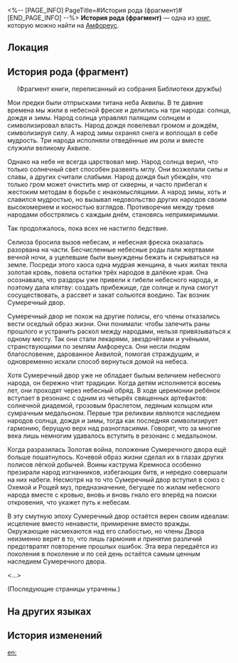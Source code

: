 <%-- [PAGE_INFO]
PageTitle=#История рода (фрагмент)#
[END_PAGE_INFO] --%>
{{Дополнить}}
{{Книга Инфобокс
|id           = 535
|Название     = 
|Изображение  = Предмет Книга Амфореус 1.png
|Мир          = Амфореус
|Томов        = 1
|Автор        = <!--нужно добавить-->
|Описание     = Монография неизвестного учёного из Рощи, описывающая историю рода. За давностью лет часть рукописи утеряна. Оригинал хранится в Библиотеке дружбы.
|Том1         = {{tx}}
|Источник1    = {{tx|Отсутствует источник}}
|Персонажи    = 
|Фракции      = 
}}
'''История рода (фрагмент)''' — одна из [[Книги|книг]], которую можно найти на [[Амфореус]].

==Локация==
{{Отметка карты|<!--название карты-->|<!--id отметки-->}}

==История рода (фрагмент)==
<div align="center">(Фрагмент книги, переписанный из собрания Библиотеки дружбы)</div>

Мои предки были отпрысками титана неба Аквилы. В те давние времена мы жили в небесной фреске и делились на три народа: солнца, дождя и зимы. Народ солнца управлял палящим солнцем и символизировал власть. Народ дождя повелевал громом и дождём, символизируя силу. А народ зимы охранял снега и воплощал в себе мудрость. Три народа исполняли отведённые им роли и вместе служили великому Аквиле.

Однако на небе не всегда царствовал мир. Народ солнца верил, что только солнечный свет способен развеять мглу. Они возжелали силы и славы, а других считали слабыми. Народ дождя был убеждён, что только гром может очистить мир от скверны, и часто прибегал к жестоким методам в борьбе с инакомыслящими. А народ зимы, хоть и славился мудростью, но вызывал недовольство других народов своим высокомерием и косностью взглядов. Противоречия между тремя народами обострялись с каждым днём, становясь непримиримыми.

Так продолжалось, пока всех не настигло бедствие.

Селиоза бросила вызов небесам, и небесная фреска оказалась разорвана на части. Бесчисленные небесные роды пали жертвами вечной ночи, а уцелевшие были вынуждены бежать и скрываться на земле. Посреди этого хаоса одна мудрая женщина, в чьих жилах текла золотая кровь, повела остатки трёх народов в далёкие края. Она осознавала, что раздоры уже привели к гибели небесного народа, и поэтому дала клятву: создать прибежище, где солнце и луна смогут сосуществовать, а рассвет и закат сольются воедино. Так возник Сумеречный двор.

Сумеречный двор не похож на другие полисы, его члены отказались вести оседлый образ жизни. Они понимали: чтобы залечить раны прошлого и устранить раскол между народами, нельзя привязываться к одному месту. Так они стали лекарями, звездочётами и учёными, странствующими по землям Амфореуса. Они несли людям благословение, дарованное Аквилой, помогая страждущим, и одновременно искали способ вернуться домой на небеса.

Хотя Сумеречный двор уже не обладает былым величием небесного народа, он бережно чтит традиции. Когда детям исполняется восемь лет, они проходят через небесный обряд. В ходе церемонии ребёнок вступает в резонанс с одним из четырёх священных артефактов: солнечной диадемой, грозовым браслетом, ледяным кольцом или сумрачным медальоном. Первые три реликвии являются наследием народов солнца, дождя и зимы, тогда как последняя символизирует гармонию, берущую верх над разногласиями. Говорят, что за многие века лишь немногим удавалось вступить в резонанс с медальоном.

Когда разразилась Золотая война, положение Сумеречного двора ещё больше пошатнулось. Кочевой образ жизни сделал их в глазах других полисов лёгкой добычей. Воины каструма Кремноса особенно презирали народ изгнанников, избегающих битв, и нередко совершали на них набеги. Несмотря на то что Сумеречный двор вступил в союз с Охемой и Рощей муз, предназначение, бегущее по жилам небесного народа вместе с кровью, вновь и вновь гнало его вперёд на поиски откровения, что укажет путь к небесам.

В эту смутную эпоху Сумеречный двор остаётся верен своим идеалам: исцеление вместо ненависти, примирение вместо вражды. Окружающие насмехаются над его слабостью, но члены Двора неизменно верят в то, что лишь гармония и принятие различий предотвратят повторение прошлых ошибок. Эта вера передаётся из поколения в поколение и по сей день остаётся самым ценным наследием Сумеречного двора.

<...>

(Последующие страницы утрачены.)

==На других языках==
{{На других языках
|en   = Titankin Chronicle Fragment
|zhs  = 眷族志残本
|zht  = 眷族志殘本
|ja   = 眷属系譜の断片
|ko   = 권속 일족에 대한 기록 잔본
|es   = Extracto de registros de los deudos
|fr   = Fragment des Chroniques des créatures titaniques
|ru   = История рода (фрагмент)
|th   = เศษพงศาวดารบริวาร
|vi   = Trang Sách Về Lịch Sử Dòng Tộc
|de   = Fragment der Chronik der Titanenwesen
|id   = Potongan Kisah Kerabat Titan
|pt   = Fragmento da Crônica dos Titâneos
}}

==История изменений==
{{История изменений|3.5}}

[[en:]]